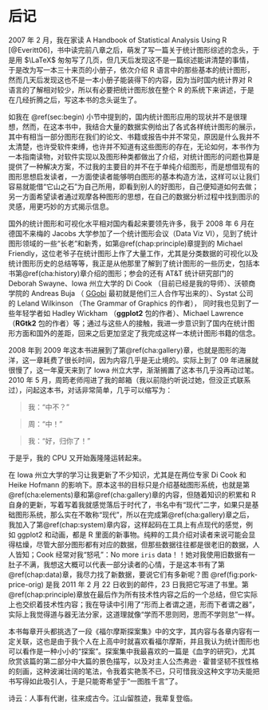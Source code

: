 # 后记 {#postscript .unnumbered}

\markboth{后记}{}

2007 年 2 月，我在家读 A Handbook of Statistical Analysis Using R [@Everitt06]，书中读完前八章之后，萌发了写一篇关于统计图形综述的念头，于是用 $\LaTeX$ 匆匆写了几页，但几天后发现这不是一篇综述能讲清楚的事情，于是改为写一本三十来页的小册子，依次介绍 R 语言中的那些基本的统计图形，然而几天后发现这也不是一本小册子能装得下的内容，因为当时国内统计界对 R 语言的了解相对较少，所以有必要把统计图形放在整个 R 的系统下来讲述，于是在几经折腾之后，写这本书的念头诞生了。

如我在 \@ref(sec:begin) 小节中提到的，国内统计图形应用的现状并不是很理想，然而，在这本书中，我结合大量的数据实例给出了各式各样统计图形的展示，其中有相当一部分图形在我们的论文、书籍或报告中并不常见，原因是什么我并不太清楚，也许受软件束缚，也许并不知道有这些图形的存在，无论如何，本书作为一本指南读物，对软件实现以及图形种类都做出了介绍，对统计图形的问题也算是提供了一种解决方案，不过我的主要目的并不在于单纯介绍图形，而是想借现有的图形思想启发读者，一方面使读者能够明白图形的基本构造方法，这样可以让我们容易就能借“它山之石”为自己所用，即看到别人的好图形，自己便知道如何去做；另一方面希望读者通过观摩各种图形的思想，在自己的数据分析过程中找到图示的灵感，用更巧妙的方式揭示信息。

国外的统计图形和可视化水平相对国内看起来要领先许多，我于 2008 年 6 月在德国不来梅的 Jacobs 大学参加了一个统计图形会议（Data Viz VI），见到了统计图形领域的一些“长老”和新秀，如第\@ref(chap:principle)章提到的 Michael Friendly，这位老爷子在统计图形上作了大量工作，尤其是分类数据的可视化以及统计图形历史的总结等等，我正是从他那里了解到了统计图形的一些历史，包括本书第\@ref(cha:history)章介绍的图形；参会的还有 AT\&T 统计研究部门的 Deborah Swayne、Iowa 州立大学的 Di Cook （目前已经是我的导师）、沃顿商学院的 Andreas Buja （ [GGobi](http://www.ggobi.org) 最初就是他们三人合作写出来的）、Systat 公司的 Leland Wilkinson （The Grammar of Graphics 的作者）， 同时我也见到了一些年轻学者如 Hadley Wickham （**ggplot2** 包的作者）、Michael Lawrence （**RGtk2** 包的作者）等；通过与这些人的接触，我进一步意识到了国内在统计图形方面和国外的差距，回来之后更加坚定了我完成这样一本统计图形书籍的信念。

2008 年到 2009 年这本书进展到了第\@ref(cha:gallery)章，也就是图形的海洋，这一章耗费了很长时间，因为内容几乎是无止境的。实际上到了 09 年进展就很慢了，这一年夏天来到了 Iowa 州立大学，渐渐搁置了这本书几乎没再动过笔。2010 年 5 月，周筠老师闯进了我的邮箱（我以前隐约听说过她，但没正式联系过），问起这本书，对话非常简单，几乎可以缩写为：

> 我：“中不？”

> 周：“中！”

> 我：“好，归你了！”

于是乎，我的 CPU 又开始轰隆隆运转起来。

在 Iowa 州立大学的学习让我更新了不少知识，尤其是在两位专家 Di Cook 和 Heike Hofmann 的影响下。原本这书的目标只是介绍基础图形系统，也就是第\@ref(cha:elements)章和第\@ref(cha:gallery)章的内容，但随着知识的积累和 R 自身的更新，写着写着我就感觉落后于时代了，书名中有“现代”二字，如果只是基础图形系统，那么实在不敢称“现代”，所以在完成第\@ref(cha:gallery)章之后，我加入了第\@ref(chap:system)章内容，这样起码在工具上有点现代的感觉，例如 ggplot2 和动画，都是 R 里面的新事物。纯粹的工具介绍对读者来说可能会显得枯燥，尽管大部分图形都有对应的数据，但那些数据往往都是很老旧的数据，人人皆知；Cook 经常对我“怒吼”：No more `iris` data！！她对我使用旧数据有一肚子不满，我想这大概可以代表一部分读者的心情，于是这本书有了第\@ref(chap:data)章，我尽力找了新数据，要说它们有多新呢？图 \@ref(fig:pork-price-orig) 是我 2011 年 2 月 22 日收到的邮件，23 日我把它写进了书里。第\@ref(chap:principle)章放在最后作为所有技术性内容之后的一个总结，但它实际上也交织着技术性内容；我在导读中引用了“形而上者谓之道，形而下者谓之器”，实际上我觉得道与器无法分家，这道理就像“学而不思则罔，思而不学则怠”一样。

本书每章开头都挑选了一段《福尔摩斯探案集》中的文字，其内容与各章内容有一定关联，这也是由于我个人在上高中时就喜欢看福尔摩斯，并且我认为统计图形也可以看作是一种小小的“探案”。探案集中我最喜欢的一篇是《血字的研究》，尤其欣赏该篇的第二部分中大篇的景色描写，以及对主人公杰弗逊 $\cdot$ 霍普坚韧不拔性格的刻画，这种波澜壮阔的笔法，令我着实艳羡不已，只可惜我没这种文字功夫能把书写得如此吸引人，于是只能寄希望于“一图胜千言”了。

诗云：人事有代谢，往来成古今。江山留胜迹，我辈复登临。

